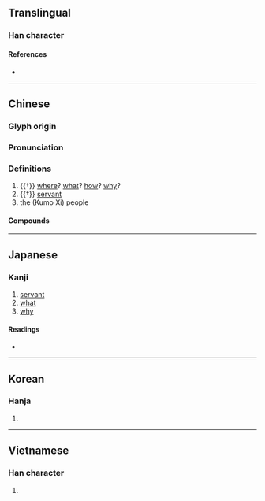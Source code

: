 {{character info/new}}
==Translingual==

===Han character===
{{Han char|rn=37|rad=大|as=07|sn=10|four=20430|canj=BVIK|ids=⿱⿱爫幺大}}

====References====
* {{Han ref|kx=0252.100|dkj=05930|dj=0514.050|hdz=10541.110|uh=595A|ud=22874|bh=AE4F|bd=44623}}

----

==Chinese==
{{zh-forms}}

===Glyph origin===
{{Han etym}}

===Pronunciation===
{{zh-pron
|m=xī
|c=hai4
|mn=hê
|mn-t=hi1/hi5
|mc=y
|oc=y
|ma=
|cat=con,adv,pron,n
}}

===Definitions===
{{zh-hanzi}}

# {{†}} [[where]]? [[what]]? [[how]]? [[why]]?
# {{†}} [[servant]]
# the {{w|Kumo Xi|Xi}} (Kumo Xi) people

====Compounds====
{{zh-der|庫莫奚|奚兒|奚凌|奚奴|奚琴|奚由|奚自|奚若|奚落|奚隸|小奚奴|祁奚之舉|祁奚舉午|祁奚薦仇|迷奚}}

----

==Japanese==

===Kanji===
{{ja-kanji|grade=|rs=大07}}

# [[servant]]
# [[what]]
# [[why]]

====Readings====
* {{ja-readings|on=[[けい]] (kei)|kun=[[なんぞ]] (nanzo)}}

----

==Korean==

===Hanja===
{{ko-hanja|hangeul=해|rv=hae|mr=hae}}

# {{defn|lang=ko|sort=大07}}

----

==Vietnamese==

===Han character===
{{vi-hantu|[[hề]]|rs=大07}}

# {{defn|lang=vi|sort=大07}}
